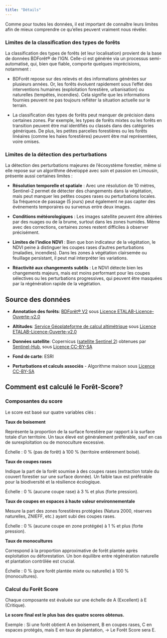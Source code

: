 ```yaml
---
title: "Détails"
---
```


Comme pour toutes les données, il est important de connaître leurs limites afin de mieux comprendre ce qu'elles peuvent vraiment nous révéler.

### Limites de la classification des types de forêts

La classification des types de forêts (et leur localisation) provient de la base de données BDForêt® de l'IGN. Celle-ci est générée via un processus semi-automatisé, qui, bien que fiable, comporte quelques imprécisions, notamment :

-   BDForêt repose sur des relevés et des informations générées sur plusieurs années. Or, les forêts évoluent rapidement sous l’effet des interventions humaines (exploitation forestière, urbanisation) ou naturelles (tempêtes, incendies). Cela signifie que les informations fournies peuvent ne pas toujours refléter la situation actuelle sur le terrain.

-   La classification des types de forêts peut manquer de précision dans certaines zones. Par exemple, les types de forêts mixtes ou les forêts en transition peuvent être mal identifiés ou classés dans des catégories génériques. De plus, les petites parcelles forestières ou les forêts linéaires (comme les haies forestières) peuvent être mal représentées, voire omises.

### Limites de la détection des perturbations

La détection des perturbations majeures de l'écosystème forestier, même si elle repose sur un algorithme développé avec soin et passion en Limousin, présente aussi certaines limites :
  
  -   **Résolution temporelle et spatiale** : Avec une résolution de 10 mètres, Sentinel-2 permet de détecter des changements dans la végétation, mais peut manquer les petites coupes rases ou perturbations locales. Sa fréquence de passage (5 jours) peut également ne pas capter des événements temporaires ou survenus entre deux images.

-   **Conditions météorologiques** : Les images satellite peuvent être altérées par des nuages ou de la brume, surtout dans les zones humides. Même avec des corrections, certaines zones restent difficiles à observer précisément.

-   **Limites de l'indice NDVI** : Bien que bon indicateur de la végétation, le NDVI peine à distinguer les coupes rases d’autres perturbations (maladies, incendies). Dans les zones à végétation clairsemée ou feuillage persistant, il peut mal interpréter les variations.

-   **Réactivité aux changements subtils** : Le NDVI détecte bien les changements majeurs, mais est moins performant pour les coupes sélectives ou les perturbations progressives, qui peuvent être masquées par la régénération rapide de la végétation.

## Source des données

-   **Annotation des forêts**: [BDForêt® V2](https://geoservices.ign.fr/bdforet) sous [Licence ETALAB-Licence-Ouverte-v2.0](https://www.etalab.gouv.fr/wp-content/uploads/2017/04/ETALAB-Licence-Ouverte-v2.0.pdf)

-   **Altitudes**: [Service Géoplateforme de calcul altimétrique](https://geoservices.ign.fr/services-geoplateforme-altimetrie) sous [Licence ETALAB-Licence-Ouverte-v2.0](https://www.etalab.gouv.fr/wp-content/uploads/2017/04/ETALAB-Licence-Ouverte-v2.0.pdf)

-   **Données satellite**: Copernicus ([satellite Sentinel 2](https://sentiwiki.copernicus.eu/web/s2-mission)) obtenues par [Sentinel-Hub](https://www.sentinel-hub.com/), sous [Licence CC-BY-SA](https://creativecommons.org/licenses/by/4.0/deed.fr)

-   **Fond de carte**: ESRI

-   **Perturbations et calculs associés** - Algorithme maison sous [Licence CC-BY-SA](https://creativecommons.org/licenses/by-sa/4.0/deed.fr)



## Comment est calculé le Forêt-Score?

### Composantes du score

Le score est basé sur quatre variables clés :

__Taux de boisement__

Représente la proportion de la surface forestière par rapport à la surface totale d’un territoire.
Un taux élevé est généralement préférable, sauf en cas de surexploitation ou de monoculture excessive.

Échelle : 0 % (pas de forêt) à 100 % (territoire entièrement boisé).

__Taux de coupes rases__

Indique la part de la forêt soumise à des coupes rases (extraction totale du couvert forestier sur une surface donnée). Un faible taux est préférable pour la biodiversité et la résilience écologique.

Échelle : 0 % (aucune coupe rase) à 3 % et plus (forte pression).

__Taux de coupes en espaces à haute valeur environnementale__

Mesure la part des zones forestières protégées (Natura 2000, réserves naturelles, ZNIEFF, etc.)
ayant subi des coupes rases.

Échelle : 0 % (aucune coupe en zone protégée) à 1 % et plus (forte pression).

__Taux de monocultures__

Correspond à la proportion approximative de forêt plantée après exploitation ou déforestation.
Un bon équilibre entre régénération naturelle et plantation contrôlée est crucial.

Échelle : 0 % (pure forêt plantée mixte ou naturelle) à 100 % (monocultures).


### Calcul du Forêt Score

Chaque composante est évaluée sur une échelle de A (Excellent) à E (Critique).

__Le score final est le plus bas des quatre scores obtenus.__

Exemple :
Si une forêt obtient A en boisement, B en coupes rases, C en espaces protégés, mais E en taux de plantation,
→ Le Forêt Score sera E.

